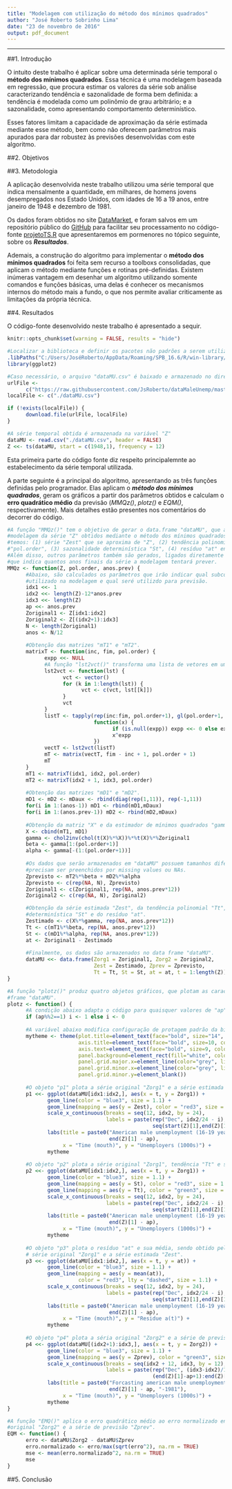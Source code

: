 ---
title: "Modelagem com utilização do método dos mínimos quadrados"
author: "José Roberto Sobrinho Lima"
date: "23 de novembro de 2016"
output: pdf_document
---
***
##1. Introdução  

O intuito deste trabalho é aplicar sobre uma determinada série temporal o 
**método dos mínimos quadrados**. Essa técnica é uma modelagem baseada em regressão, que procura estimar os valores da série sob análise caracterizando tendência e sazonalidade de forma bem definida: a tendência é modelada como um polinômio de grau arbitrário; e a sazonalidade, como apresentando comportamento determinístico.  

Esses fatores limitam a capacidade de aproximação da série estimada mediante esse método, 
bem como não oferecem parâmetros mais apurados para dar robustez às previsões 
desenvolvidas com este algoritmo.  

##2. Objetivos  



##3. Metodologia  

A aplicação desenvolvida neste trabalho utilizou uma série temporal que indica mensalmente a quantidade, em milhares, de homens jovens desempregados nos Estado Unidos, com idades de 16 a 19 anos, entre janeiro de 1948 e dezembro de 1981.  

Os dados foram obtidos no site [DataMarket](https://datamarket.com/data/set/22q4/monthly-us-male-16-19-years-unemployment-figures-thousands-1948-1981#!ds=22q4&display=line), e foram salvos em um repositório público do [GitHub](https://raw.githubusercontent.com/JsRoberto/dataMaleUnemp/master/dataMU.csv) para facilitar seu processamento no código-fonte [projetoTS.R](https://raw.githubusercontent.com/JsRoberto/dataMaleUnemp/master/projetoTS.R) que apresentaremos em pormenores no tópico seguinte, sobre os _**Resultados**_.  

Ademais, a construção do algoritmo para implementar o **método dos mínimos quadrados** foi feita sem recurso a toolboxs consolidadas, que aplicam o método mediante funções e rotinas pré-definidas. Existem inúmeras vantagem em desenhar um algoritmo utilizando somente comandos e funções básicas, uma delas é conhecer os mecanismos internos do método mais a fundo, o que nos permite avaliar criticamente as limitações da própria técnica.  

##4. Resultados  

O código-fonte desenvolvido neste trabalho é apresentado a sequir.  

```{r setoptions, echo = FALSE}
knitr::opts_chunk$set(warning = FALSE, results = "hide")
```

```{r beging}
#Localizar a biblioteca e definir os pacotes não padrões a serem utilizados.
.libPaths("C:/Users/JoséRoberto/AppData/Roaming/SPB_16.6/R/win-library/3.2")
library(ggplot2)

#Caso necessário, o arquivo "dataMU.csv" é baixado e armazenado no diretório do R.
urlFile <-
      c("https://raw.githubusercontent.com/JsRoberto/dataMaleUnemp/master/dataMU.csv")
localFile <- c("./dataMU.csv")

if (!exists(localFile)) {
      download.file(urlFile, localFile)
}

#A série temporal obtida é armazenada na variável "Z"
dataMU <- read.csv("./dataMU.csv", header = FALSE)
Z <<- ts(dataMU, start = c(1948,1), frequency = 12)
```

Esta primeira parte do código fonte diz respeito principalemnte ao estabelecimento da série temporal utilizada.  

A parte seguinte é a principal do algoritmo, apresentando as três funções definidas pelo programador. Elas aplicam o _**método dos mínimos quadrados**_, geram os gráficos a partir dos parâmetros obtidos e calculam o **erro quadrático médio** da previsão (_MMQz()_, _plotz()_ e _EQM()_, respectivamente). Mais detalhes estão presentes nos comentários do decorrer do código.

```{r functions}
#A função "MMQz()" tem o objetivo de gerar o data.frame "dataMU", que apresenta dados de
#modelagem da série "Z" obtidos mediante o método dos mínimos quadrados. Entre os quais,
#temos: (1) série "Zest" que se aproxima de "Z", (2) tendência polinomial "Tt" de ordem 
#"pol.order", (3) sazonalidade determinística "St", (4) resíduo "at" entre "Zest" e "Z".
#Além disso, outros parâmetros também são gerados, ligados diretamente aos "anos.prev",
#que indica quantos anos finais da série a modelagem tentará prever.
MMQz <- function(Z, pol.order, anos.prev) {
      #Abaixo, são calculados os parâmetros que irão indicar qual subconjunto de "Z" será
      #utilizado na modelagem e qual seré utilizdo para previsão.
      idx1 <<- 1
      idx2 <<- length(Z)-12*anos.prev
      idx3 <<- length(Z)
      ap <<- anos.prev
      Zoriginal1 <- Z[idx1:idx2]
      Zoriginal2 <- Z[(idx2+1):idx3]
      N <- length(Zoriginal1) 
      anos <- N/12
      
      #Obtenção das matrizes "mT1" e "mT2".
      matrixT <- function(inc, fim, pol.order) {
            expp <<- NULL
            #A função "lst2vct()" transforma uma lista de vetores em um único vetor
            lst2vct <- function(lst) {
                  vct <- vector()
                  for (k in 1:length(lst)) {
                        vct <- c(vct, lst[[k]])
                  }
                  vct
            }
            listT <- tapply(rep(inc:fim, pol.order+1), gl(pol.order+1, fim - inc + 1),
                            function(x) {
                                  if (is.null(expp)) expp <<- 0 else expp <<- expp + 1
                                  x^expp
                            })
            vectT <- lst2vct(listT)
            mT <- matrix(vectT, fim - inc + 1, pol.order + 1)
            mT
      }
      mT1 <- matrixT(idx1, idx2, pol.order)
      mT2 <- matrixT(idx2 + 1, idx3, pol.order)
      
      #Obtenção das matrizes "mD1" e "mD2".
      mD1 <- mD2 <- mDaux <- rbind(diag(rep(1,11)), rep(-1,11))
      for(i in 1:(anos-1)) mD1 <- rbind(mD1,mDaux)
      for(i in 1:(anos.prev-1)) mD2 <- rbind(mD2,mDaux)
      
      #Obtenção da matriz "X" e da estimador de mínimos quadrados "gamma".
      X <- cbind(mT1, mD1)
      gamma <- chol2inv(chol(t(X)%*%X))%*%t(X)%*%Zoriginal1
      beta <- gamma[1:(pol.order+1)]
      alpha <- gamma[-(1:(pol.order+1))]
      
      #Os dados que serão armazenados em "dataMU" possuem tamanhos diferentes, por isso
      #precisam ser preenchidos por missing values ou NAs.
      Zprevisto <- mT2%*%beta + mD2%*%alpha
      Zprevisto <- c(rep(NA, N), Zprevisto)
      Zoriginal1 <- c(Zoriginal1, rep(NA, anos.prev*12))
      Zoriginal2 <- c(rep(NA, N), Zoriginal2)

      #Obtenção da série estimada "Zest", da tendência polinomial "Tt", da sazonalidade
      #determinística "St" e do resíduo "at".
      Zestimado <- c(X%*%gamma, rep(NA, anos.prev*12))
      Tt <- c(mT1%*%beta, rep(NA, anos.prev*12))
      St <- c(mD1%*%alpha, rep(NA, anos.prev*12))
      at <- Zoriginal1 - Zestimado
      
      #Finalmente, os dados são armazenados no data frame "dataMU". 
      dataMU <<- data.frame(Zorg1 = Zoriginal1, Zorg2 = Zoriginal2,
                            Zest = Zestimado, Zprev = Zprevisto,
                            Tt = Tt, St = St, at = at, t = 1:length(Z))
}

#A função "plotz()" produz quatro objetos gráficos, que plotam as características do data.
#frame "dataMU".
plotz <- function() {
      #A condição abaixo adapta o código para quaisquer valores de "ap" (ou "anos.prev").
      if (ap%%2==1) i <- 1 else i <- 0
      
      #A variável abaixo modifica configuração de protagem padrão da biblioteca "ggplot2".
      mytheme <- theme(plot.title=element_text(face="bold", size="14", color="brown"),
                       axis.title=element_text(face="bold", size=10, color="brown"),
                       axis.text=element_text(face="bold", size=9, color="darkblue"),
                       panel.background=element_rect(fill="white", color="darkblue"),
                       panel.grid.major.x=element_line(color="grey", linetype=1),
                       panel.grid.minor.x=element_line(color="grey", linetype=2),
                       panel.grid.minor.y=element_blank())
      
      #O objeto "p1" plota a série original "Zorg1" e a série estimada "Zest".
      p1 <<- ggplot(dataMU[idx1:idx2,], aes(x = t, y = Zorg1)) + 
             geom_line(color = "blue3", size = 1.1) + 
             geom_line(mapping = aes(y = Zest), color = "red3", size = 1.1) +
             scale_x_continuous(breaks = seq(12, idx2, by = 24),
                                labels = paste(rep("Dec", idx2/24 - i),
                                               seq(start(Z)[1],end(Z)[1]-ap, by = 2))) +
             labs(title = paste0("American male unemployment (16-19 years) 1948-",
                                 end(Z)[1] - ap),
                  x = "Time (mouth)", y = "Unemployers (1000s)") +
             mytheme
      
      #O objeto "p2" plota a série original "Zorg1", tendência "Tt" e sazonalidade "St".
      p2 <<- ggplot(dataMU[idx1:idx2,], aes(x = t, y = Zorg1)) +
             geom_line(color = "blue3", size = 1.1) + 
             geom_line(mapping = aes(y = St), color = "red3", size = 1.1) +
             geom_line(mapping = aes(y = Tt), color = "green3", size = 1.1) +
             scale_x_continuous(breaks = seq(12, idx2, by = 24),
                                labels = paste(rep("Dec", idx2/24 - i),
                                               seq(start(Z)[1],end(Z)[1]-ap, by = 2))) +
             labs(title = paste0("American male unemployment (16-19 years) 1948-",
                                 end(Z)[1] - ap),
                  x = "Time (mouth)", y = "Unemployers (1000s)") +
             mytheme
      
      #O objeto "p3" plota o resíduo "at" e sua média, sendo obtido pela diferença entre a
      # série original "Zorg1" e a série estimada "Zest".
      p3 <<- ggplot(dataMU[idx1:idx2,], aes(x = t, y = at)) +
             geom_line(color = "blue3", size = 1.1) +
             geom_line(mapping = aes(y = mean(at)),
                       color = "red3", lty = "dashed", size = 1.1) +
             scale_x_continuous(breaks = seq(12, idx2, by = 24),
                                labels = paste(rep("Dec", idx2/24 - i),
                                               seq(start(Z)[1],end(Z)[1]-ap, by = 2))) +
             labs(title = paste0("American male unemployment (16-19 years) 1948-",
                                 end(Z)[1] - ap),
                  x = "Time (mouth)", y = "Residue a(t)") + 
             mytheme
      
      #O objeto "p4" plota a séria original "Zorg2" e a série de previsão "Zprev".
      p4 <<- ggplot(dataMU[(idx2+1):idx3,], aes(x = t, y = Zorg2)) +
             geom_line(color = "blue3", size = 1.1) +
             geom_line(mapping = aes(y = Zprev), color = "green3", size = 1.1) +
             scale_x_continuous(breaks = seq(idx2 + 12, idx3, by = 12),
                                labels = paste(rep("Dec", (idx3-idx2)/12),
                                               (end(Z)[1]-ap+1):end(Z)[1])) +
             labs(title = paste0("Forcasting american male unemployment (16-19 years) ",
                                 end(Z)[1] - ap, "-1981"),
                  x = "Time (mouth)", y = "Unemployers (1000s)") +
             mytheme
}

#A função "EMQ()" aplica o erro quadrático médio ao erro normalizado entre a série 
#original "Zorg2" e a série de previsão "Zprev". 
EQM <- function() {
      erro <- dataMU$Zorg2 - dataMU$Zprev
      erro.normalizado <- erro/max(sqrt(erro^2), na.rm = TRUE)
      mse <- mean(erro.normalizado^2, na.rm = TRUE)
      mse
}
```



##5. Conclusão  